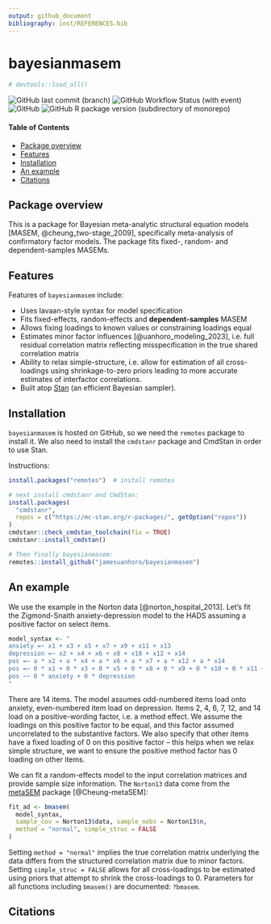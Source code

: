 ```yaml
---
output: github_document
bibliography: inst/REFERENCES.bib
---
```


# bayesianmasem

```r
# devtools::load_all()
```

![GitHub last commit (branch)](https://img.shields.io/github/last-commit/jamesuanhoro/bayesianmasem/main)
![GitHub Workflow Status (with event)](https://img.shields.io/github/actions/workflow/status/jamesuanhoro/bayesianmasem/r.yml)
![GitHub](https://img.shields.io/github/license/jamesuanhoro/bayesianmasem)
![GitHub R package version (subdirectory of monorepo)](https://img.shields.io/github/r-package/v/jamesuanhoro/bayesianmasem)

#### Table of Contents

- [Package overview](#package-overview)
- [Features](#features)
- [Installation](#installation)
- [An example](#an-example)
- [Citations](#citations)

## Package overview

This is a package for Bayesian meta-analytic structural equation models
[MASEM, @cheung_two-stage_2009],
specifically meta-analysis of confirmatory factor models.
The package fits fixed-, random- and dependent-samples MASEMs.

## Features

Features of `bayesianmasem` include:

- Uses lavaan-style syntax for model specification
- Fits fixed-effects, random-effects and **dependent-samples** MASEM
- Allows fixing loadings to known values or constraining loadings equal
- Estimates minor factor influences [@uanhoro_modeling_2023],
i.e. full residual correlation
matrix reflecting misspecification in the true shared correlation matrix
- Ability to relax simple-structure, i.e. allow for estimation of all
cross-loadings using shrinkage-to-zero priors leading to more accurate
estimates of interfactor correlations.
- Built atop [Stan](https://mc-stan.org/) (an efficient Bayesian sampler).

## Installation

`bayesianmasem` is hosted on GitHub, so we need the `remotes` package to
install it. We also need to install the `cmdstanr` package and CmdStan
in order to use Stan.

Instructions:

``` r
install.packages("remotes")  # install remotes

# next install cmdstanr and CmdStan:
install.packages(
  "cmdstanr",
  repos = c("https://mc-stan.org/r-packages/", getOption("repos"))
)
cmdstanr::check_cmdstan_toolchain(fix = TRUE)
cmdstanr::install_cmdstan()

# Then finally bayesianmasem:
remotes::install_github("jamesuanhoro/bayesianmasem")
```

## An example

We use the example in the Norton data [@norton_hospital_2013].
Let's fit the Zigmond-Snaith anxiety-depression model to the HADS assuming
a positive factor on select items.

```r
model_syntax <- "
anxiety =~ x1 + x3 + x5 + x7 + x9 + x11 + x13
depression =~ x2 + x4 + x6 + x8 + x10 + x12 + x14
pos =~ a * x2 + a * x4 + a * x6 + a * x7 + a * x12 + a * x14
pos =~ 0 * x1 + 0 * x3 + 0 * x5 + 0 * x8 + 0 * x9 + 0 * x10 + 0 * x11 + 0 * x13
pos ~~ 0 * anxiety + 0 * depression
"
```

There are 14 items. The model assumes odd-numbered items load onto anxiety,
even-numbered item load on depression. Items 2, 4, 6, 7, 12, and 14 load on
a positive-wording factor, i.e. a method effect. We assume the loadings on this
positive factor to be equal, and this factor assumed uncorrelated to the
substantive factors. We also specify that other items have a fixed loading of 0
on this positive factor -- this helps when we relax simple structure, we want
to ensure the positive method factor has 0 loading on other items.

We can fit a random-effects model to the input correlation matrices and
provide sample size information.
The `Norton13` data come from the
[metaSEM](https://cran.r-project.org/package=metaSEM) package [@Cheung-metaSEM]:

```r
fit_ad <- bmasem(
  model_syntax,
  sample_cov = Norton13$data, sample_nobs = Norton13$n,
  method = "normal", simple_struc = FALSE
)
```

Setting `method = "normal"` implies the true correlation matrix underlying
the data differs from the structured correlation matrix due to minor factors.
Setting `simple_struc = FALSE` allows for all cross-loadings to be estimated
using priors that attempt to shrink the cross-loadings to 0.
Parameters for all functions including `bmasem()` are documented:
`?bmasem`.

## Citations
